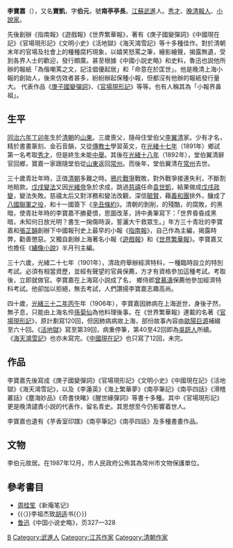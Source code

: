 {{Otheruses|other=名为李伯元的其他人物|李伯元}}

'''李寶嘉'''（{{bd|1867年||1906年||李寶嘉}}），又名'''寶凱'''，字'''伯元'''，號'''南亭亭長'''。[[江蘇|江蘇]][[武進|武進]]人。[[秀才|秀才]]、[[晚清|晚清]][[報人|報人]]、[[小說家|小說家]]。

先後創辦《指南報》《遊戲報》《世界繁華報》，著有《庚子國變彈詞》《中國現在記》《官場現形記》《文明小史》《活地獄》《海天鴻雪記》等十多種佳作。對於清朝末年的官場及社會上的種種腐朽現象，以嬉笑怒罵之筆，繪影繪聲，揭露無遺，受到各界人士的歡迎，發行頗廣。甚至根據《中國小説史略》和史料，魯迅也説他所辦的報紙「為偕嘲罵之文，記注倡優起居」和「命意在於匡世」。他是晚清上海小報的創始人，後來仿效者甚多，紛紛辦起保種小報，但都沒有他辦的報紙發行量大。
代表作品《[[庚子國變彈詞|庚子國變彈詞]]》、《[[官場現形記|官場現形記]]》等等。也有人稱其為「小報界鼻祖」。

== 生平 ==
[[同治六年|同治六年]][[丁卯年|丁卯年]]生於[[清朝|清朝]]的[[山東|山東]]。三歲喪父，隨母住堂伯父[[李翼清|李翼清]]家。少有才名，精於書畫篆刻、金石音韻，又從[[傳教士|傳教士]]學習英文，在[[光緒十七年|光緒十七年]]（1891年）鄉試第一名考取[[秀才|秀才]]，但是終生未能[[舉人|中舉]]。其後在[[光緒十八年|光緒十八年]]（1892年），堂伯翼清辭官回鄉，寶嘉一家跟隨堂伯從[[山東|山東]]返回[[常州|常州]]。而後年，堂伯翼清在[[常州|常州]]去世。

三十歲青壯年時，正值[[清朝|清朝]]多難之時。[[鴉片戰爭|鴉片戰爭]]戰敗，對外戰爭接連失利，不斷割地賠款。[[戊戌變法|戊戌變法]]又因[[光緒帝|光緒帝]]急於求成，跳過[[慈禧|慈禧]]任命[[袁世凱|袁世凱]]，結果做成[[戊戌政變|戊戌政變]]，變法失敗。慈禧太后又對洋務和變法改觀，深信[[毓賢|毓賢]]，藉[[義和團|義和團]]排外，釀成了[[八國聯軍之役|八國聯軍之役]]，和十一國簽下《[[辛丑條約|辛丑條約]]》。清朝的剝削，的殘酷，的腐敗，的黑暗，使青壯年時的李寶嘉不勝憂憤，思圖改革，詩中勇筆寫下：「世界昏昏成黑暗，未知何日放光明？書生一掬傷時淚，誓灑大千救眾生。」年方三十青壯的李寶嘉和[[張芷韻|張芷韻]]創辦下中國報刊史上最早的小報《[[指南報|指南報]]》，自己作為主編，揭露時弊，勸善懲惡。又獨自創辦上海著名小報《[[遊戲報|遊戲報]]》和《[[世界繁華報|世界繁華報]]》。李寶嘉又也擔任《[[繡像小說|繡像小說]]》半月刊主編。

三十六歲，光緒二十七年（1901年），清政府舉辦經濟特科，一種臨時設立的特別考試。必須有相當資歷，並經有聲望的官員保薦，方才有資格參加這種考試。考取後，立即就做官。李寶嘉在上海寫小説成了名， 鄉侍郎[[曾慕濤|曾慕濤]]保薦他參加經濟特科考試。他卻加以拒絕，無去考試，人們讚揚李寶嘉志趣高尚。

四十歲，[[光緒三十二年|光緒三十二年]][[丙午|丙午]]年（1906年），李寶嘉因肺病在上海逝世，身後孑然，無子息，只能由上海名伶[[孫菊仙|孫菊仙]]為他料理後事。在《世界繁華報》連載的名著《[[官場現形記|官場現形記]]》，原計劃寫120回，但因肺病病故上海，部份故事內容由[[歐陽巨源|歐陽巨源]]補綴至六十回。《[[活地獄|活地獄]]》寫至第39回，病重停筆，第40至42回即為[[吳趼人|吳趼人]]所續。 《[[海天鴻雪記|海天鴻雪記]]》也亦未寫完。《[[中國現在記|中國現在記]]》也只寫了12回，未完。

== 作品 ==
李寶嘉先後寫成《庚子國變彈詞》《官場現形記》《文明小史》《中國現在記》《活地獄》《海天鴻雪記》，以及《李蓮英》《海上繁華夢》《南亭筆記》《南亭四話》《滑稽叢話》《塵海妙品》《奇書快睹》《醒世緣彈詞》等書十多種。其中《官場現形記》更是晚清譴責小説的代表作，留名青史。其思想至今仍影響着世人。

李寶嘉也遺有《芋香室印譜》《南亭筆記》《南亭四話》及多種書畫作品。

== 文物 ==
李伯元故居。在1987年12月，市人民政府公佈其為常州市文物保護單位。

== 參考書目 ==
{{Wikisource author}}
{{refbegin}}
* [[周桂笙|周桂笙]]《新庵笔记》
* {{〈}}李祖杰致[[胡适|胡适]]书{{〉}}
* [[鲁迅|鲁迅]]《中国小说史略》，页327—328
{{refend}}

{{Authority control}}

{{DEFAULTSORT:Li Baojia}}
[[Category:李姓|B]]
[[Category:武進人|Category:武進人]]
[[Category:江苏作家|Category:江苏作家]]
[[Category:清朝作家|Category:清朝作家]]